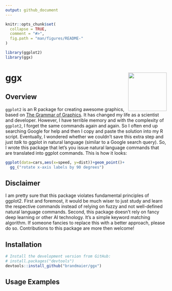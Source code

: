 ```yaml
---
output: github_document
---
```


<!-- README.md is generated from README.Rmd. Please edit that file -->

```r
knitr::opts_chunk$set(
  collapse = TRUE,
  comment = "#>",
  fig.path = "man/figures/README-"
)

library(ggplot2)
library(ggx)

```

# ggx <img src="man/figures/logo.png" align="right" width="120" />

## Overview

`ggplot2` is an R package for creating awesome graphics, based on [The Grammar of Graphics](https://amzn.to/2ef1eWp). It has changed my life as a scientist and developer.  However, I have terrible memory and with the complexity of `ggplot2`, I forget the same commands again and again. So I often end up searching Google for help and then I copy and paste the solution into my R script. Eventually, I wondered whether we couldn't save this extra step and just _talk_ to ggplot in natural language (similar to a Google search query). So, I wrote this package that let's you issue natural language commands that are translated into ggplot commands. This is how it looks:

```r
ggplot(data=cars,aes(x=speed, y=dist))+geom_point()+
  gg_("rotate x-axis labels by 90 degrees")
```

## Disclaimer

I am pretty sure that this package violates fundamental principles of ggplot2. First and foremost, it would be much wiser to just study and learn the respective commands instead of relying on fuzzy and not well-defined natural language commands. Second, this package doesn't rely on fancy deep learning or other AI technology. It's a simple keyword matching algorithm. If someone fancies to replace this with a better approach, please do so. Contributions to this package are more then welcome!

## Installation

```r
# Install the development version from GitHub:
# install.packages("devtools")
devtools::install_github("brandmaier/ggx")
````

## Usage Examples

```r


```
